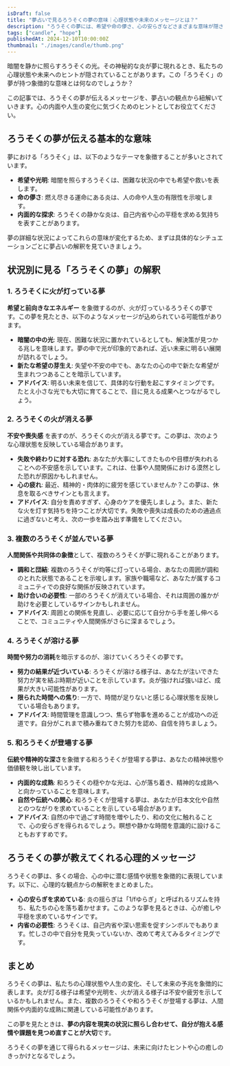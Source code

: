 ```yaml
---
isDraft: false
title: "夢占いで見るろうそくの夢の意味｜心理状態や未来のメッセージとは？"
description: "ろうそくの夢には、希望や命の儚さ、心の安らぎなどさまざまな意味が隠されています。本記事では、夢占いの視点からろうそくの夢が伝える心理状態や未来へのメッセージを解説します。"
tags: ["candle", "hope"]
publishedAt: 2024-12-10T10:00:00Z
thumbnail: "./images/candle/thumb.png"
---
```


暗闇を静かに照らすろうそくの光。その神秘的な炎が夢に現れるとき、私たちの心理状態や未来へのヒントが隠されていることがあります。この「ろうそく」の夢が持つ象徴的な意味とは何なのでしょうか？

この記事では、ろうそくの夢が伝えるメッセージを、夢占いの観点から紐解いていきます。心の内面や人生の変化に気づくためのヒントとしてお役立てください。

<TableOfContents />

<AdUnit />

## ろうそくの夢が伝える基本的な意味

夢における「ろうそく」は、以下のようなテーマを象徴することが多いとされています。

- <strong>希望や光明</strong>: 暗闇を照らすろうそくは、困難な状況の中でも希望や救いを表します。
- <strong>命の儚さ</strong>: 燃え尽きる運命にある炎は、人の命や人生の有限性を示唆します。
- <strong>内面的な探求</strong>: ろうそくの静かな炎は、自己内省や心の平穏を求める気持ちを表すことがあります。

夢の詳細な状況によってこれらの意味が変化するため、まずは具体的なシチュエーションごとに夢占いの解釈を見ていきましょう。

<AdUnit />

## 状況別に見る「ろうそくの夢」の解釈

### 1. ろうそくに火が灯っている夢

<strong>希望と前向きなエネルギー</strong>
を象徴するのが、火が灯っているろうそくの夢です。この夢を見たとき、以下のようなメッセージが込められている可能性があります。

- <strong>暗闇の中の光</strong>:
  現在、困難な状況に置かれているとしても、解決策が見つかる兆しを意味します。夢の中で光が印象的であれば、近い未来に明るい展開が訪れるでしょう。
- <strong>新たな希望の芽生え</strong>:
  失望や不安の中でも、あなたの心の中で新たな希望が生まれつつあることを暗示しています。
- <strong>アドバイス</strong>:
  明るい未来を信じて、具体的な行動を起こすタイミングです。たとえ小さな光でも大切に育てることで、目に見える成果へとつながるでしょう。

### 2. ろうそくの火が消える夢

<strong>不安や喪失感</strong>
を表すのが、ろうそくの火が消える夢です。この夢は、次のような心理状態を反映している場合があります。

- <strong>失敗や終わりに対する恐れ</strong>:
  あなたが大事にしてきたものや目標が失われることへの不安感を示しています。これは、仕事や人間関係における漠然とした恐れが原因かもしれません。
- <strong>心の疲れ</strong>: 最近、精神的・肉体的に疲労を感じていませんか？この夢は、休息を取るべきサインとも言えます。
- <strong>アドバイス</strong>:
  自分を責めすぎず、心身のケアを優先しましょう。また、新たな火を灯す気持ちを持つことが大切です。失敗や喪失は成長のための通過点に過ぎないと考え、次の一歩を踏み出す準備をしてください。

### 3. 複数のろうそくが並んでいる夢

<strong>人間関係や共同体の象徴</strong>として、複数のろうそくが夢に現れることがあります。

- <strong>調和と団結</strong>:
  複数のろうそくが均等に灯っている場合、あなたの周囲が調和のとれた状態であることを示唆します。家族や職場など、あなたが属するコミュニティでの良好な関係が反映されています。
- <strong>助け合いの必要性</strong>:
  一部のろうそくが消えている場合、それは周囲の誰かが助けを必要としているサインかもしれません。
- <strong>アドバイス</strong>:
  周囲との関係を見直し、必要に応じて自分から手を差し伸べることで、コミュニティや人間関係がさらに深まるでしょう。

### 4. ろうそくが溶ける夢

<strong>時間や努力の消耗</strong>を暗示するのが、溶けていくろうそくの夢です。

- <strong>努力の結果が近づいている</strong>:
  ろうそくが溶ける様子は、あなたが注いできた努力が実を結ぶ時期が近いことを示しています。炎が強ければ強いほど、成果が大きい可能性があります。
- <strong>限られた時間への焦り</strong>: 一方で、時間が足りないと感じる心理状態を反映している場合もあります。
- <strong>アドバイス</strong>:
  時間管理を意識しつつ、焦らず物事を進めることが成功への近道です。自分がこれまで積み重ねてきた努力を認め、自信を持ちましょう。

### 5. 和ろうそくが登場する夢

<strong>伝統や精神的な深さ</strong>を象徴する和ろうそくが登場する夢は、あなたの精神状態や価値観を映し出しています。

- <strong>内面的な成熟</strong>: 和ろうそくの穏やかな光は、心が落ち着き、精神的な成熟へと向かっていることを意味します。
- <strong>自然や伝統への関心</strong>:
  和ろうそくが登場する夢は、あなたが日本文化や自然とのつながりを求めていることを示している場合があります。
- <strong>アドバイス</strong>:
  自然の中で過ごす時間を増やしたり、和の文化に触れることで、心の安らぎを得られるでしょう。瞑想や静かな時間を意識的に設けることもおすすめです。

<AdUnit />

## ろうそくの夢が教えてくれる心理的メッセージ

ろうそくの夢は、多くの場合、心の中に潜む感情や状態を象徴的に表現しています。以下に、心理的な観点からの解釈をまとめました。

- <strong>心の安らぎを求めている</strong>:
  炎の揺らぎは「1/fゆらぎ」と呼ばれるリズムを持ち、私たちの心を落ち着かせます。このような夢を見るときは、心が癒しや平穏を求めているサインです。
- <strong>内省の必要性</strong>:
  ろうそくは、自己内省や深い思索を促すシンボルでもあります。忙しさの中で自分を見失っていないか、改めて考えてみるタイミングです。

<AdUnit />

## まとめ

ろうそくの夢は、私たちの心理状態や人生の変化、そして未来の予兆を象徴的に表します。炎が灯る様子は希望や光明を、火が消える様子は不安や疲労を示しているかもしれません。また、複数のろうそくや和ろうそくが登場する夢は、人間関係や内面的な成熟に関連している可能性があります。

この夢を見たときは、<strong>夢の内容を現実の状況に照らし合わせて、自分が抱える感情や課題を見つめ直すことが大切</strong>です。

ろうそくの夢を通じて得られるメッセージは、未来に向けたヒントや心の癒しのきっかけとなるでしょう。
